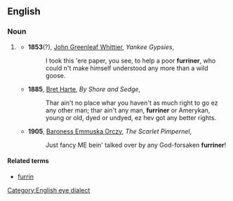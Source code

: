==English==

===Noun===
{{en-noun}}

# {{label|en|Now|_|chiefly|_|pejorative}} {{form of|dialectal [[variant]]|foreigner|lang=en}}
#* '''1853'''(?), [[w:John Greenleaf Whittier|John Greenleaf Whittier]], ''Yankee Gypsies'',
#*: I took this 'ere paper, you see, to help a poor '''furriner''', who could n't make himself understood any more than a wild goose.
#* '''1885''', [[w:Bret Harte|Bret Harte]], ''By Shore and Sedge'',
#*: Thar ain't no place whar you haven't as much right to go ez any other man; thar ain't any man, '''furriner''' or Amerykan, young or old, dyed or undyed, ez hev got any better rights.
#* '''1905''', [[w:Emma Orczy|Baroness Emmuska Orczy]], ''The Scarlet Pimpernel'',
#*: Just fancy ME bein' talked over by any God-forsaken '''furriner'''!

====Related terms====
* [[furrin]]

[[Category:English eye dialect]]